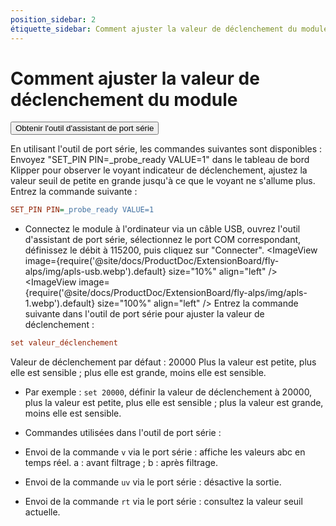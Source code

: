 ```yaml
---
position_sidebar: 2
étiquette_sidebar: Comment ajuster la valeur de déclenchement du module
---
```



# Comment ajuster la valeur de déclenchement du module
<Button variant="contained" disableElevation href="https://apps.microsoft.com/detail/9nblggh43hdm?launch=true&mode=full&hl=en&gl=hk&ocid=bingwebsearch">Obtenir l'outil d'assistant de port série</Button>

En utilisant l'outil de port série, les commandes suivantes sont disponibles :
Envoyez "SET_PIN PIN=_probe_ready VALUE=1" dans le tableau de bord Klipper pour observer le voyant indicateur de déclenchement, ajustez la valeur seuil de petite en grande jusqu'à ce que le voyant ne s'allume plus. Entrez la commande suivante :
```cfg
SET_PIN PIN=_probe_ready VALUE=1
```
* Connectez le module à l'ordinateur via un câble USB, ouvrez l'outil d'assistant de port série, sélectionnez le port COM correspondant, définissez le débit à 115200, puis cliquez sur "Connecter".
<ImageView image={require('@site/docs/ProductDoc/ExtensionBoard/fly-alps/img/apls-usb.webp').default} size="10%" align="left" />
<ImageView image={require('@site/docs/ProductDoc/ExtensionBoard/fly-alps/img/apls-1.webp').default} size="100%" align="left" />
Entrez la commande suivante dans l'outil de port série pour ajuster la valeur de déclenchement :
```cfg
set valeur_déclenchement
```
Valeur de déclenchement par défaut : 20000
Plus la valeur est petite, plus elle est sensible ; plus elle est grande, moins elle est sensible.
* Par exemple : `set 20000`, définir la valeur de déclenchement à 20000, plus la valeur est petite, plus elle est sensible ; plus la valeur est grande, moins elle est sensible.
* Commandes utilisées dans l'outil de port série :

* Envoi de la commande `v` via le port série : affiche les valeurs abc en temps réel. a : avant filtrage ; b : après filtrage.
* Envoi de la commande `uv` via le port série : désactive la sortie.
* Envoi de la commande `rt` via le port série : consultez la valeur seuil actuelle.
